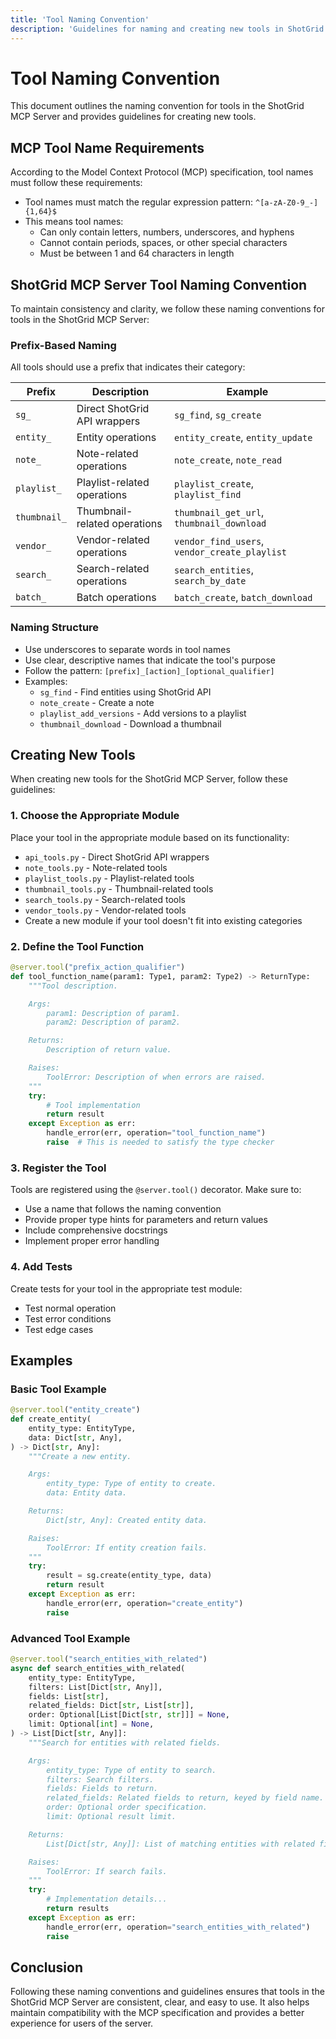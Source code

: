 ```yaml
---
title: 'Tool Naming Convention'
description: 'Guidelines for naming and creating new tools in ShotGrid MCP Server'
---
```


# Tool Naming Convention

This document outlines the naming convention for tools in the ShotGrid MCP Server and provides guidelines for creating new tools.

## MCP Tool Name Requirements

According to the Model Context Protocol (MCP) specification, tool names must follow these requirements:

- Tool names must match the regular expression pattern: `^[a-zA-Z0-9_-]{1,64}$`
- This means tool names:
  - Can only contain letters, numbers, underscores, and hyphens
  - Cannot contain periods, spaces, or other special characters
  - Must be between 1 and 64 characters in length

## ShotGrid MCP Server Tool Naming Convention

To maintain consistency and clarity, we follow these naming conventions for tools in the ShotGrid MCP Server:

### Prefix-Based Naming

All tools should use a prefix that indicates their category:

| Prefix | Description | Example |
|--------|-------------|---------|
| `sg_` | Direct ShotGrid API wrappers | `sg_find`, `sg_create` |
| `entity_` | Entity operations | `entity_create`, `entity_update` |
| `note_` | Note-related operations | `note_create`, `note_read` |
| `playlist_` | Playlist-related operations | `playlist_create`, `playlist_find` |
| `thumbnail_` | Thumbnail-related operations | `thumbnail_get_url`, `thumbnail_download` |
| `vendor_` | Vendor-related operations | `vendor_find_users`, `vendor_create_playlist` |
| `search_` | Search-related operations | `search_entities`, `search_by_date` |
| `batch_` | Batch operations | `batch_create`, `batch_download` |

### Naming Structure

- Use underscores to separate words in tool names
- Use clear, descriptive names that indicate the tool's purpose
- Follow the pattern: `[prefix]_[action]_[optional_qualifier]`
- Examples:
  - `sg_find` - Find entities using ShotGrid API
  - `note_create` - Create a note
  - `playlist_add_versions` - Add versions to a playlist
  - `thumbnail_download` - Download a thumbnail

## Creating New Tools

When creating new tools for the ShotGrid MCP Server, follow these guidelines:

### 1. Choose the Appropriate Module

Place your tool in the appropriate module based on its functionality:

- `api_tools.py` - Direct ShotGrid API wrappers
- `note_tools.py` - Note-related tools
- `playlist_tools.py` - Playlist-related tools
- `thumbnail_tools.py` - Thumbnail-related tools
- `search_tools.py` - Search-related tools
- `vendor_tools.py` - Vendor-related tools
- Create a new module if your tool doesn't fit into existing categories

### 2. Define the Tool Function

```python
@server.tool("prefix_action_qualifier")
def tool_function_name(param1: Type1, param2: Type2) -> ReturnType:
    """Tool description.

    Args:
        param1: Description of param1.
        param2: Description of param2.

    Returns:
        Description of return value.

    Raises:
        ToolError: Description of when errors are raised.
    """
    try:
        # Tool implementation
        return result
    except Exception as err:
        handle_error(err, operation="tool_function_name")
        raise  # This is needed to satisfy the type checker
```

### 3. Register the Tool

Tools are registered using the `@server.tool()` decorator. Make sure to:

- Use a name that follows the naming convention
- Provide proper type hints for parameters and return values
- Include comprehensive docstrings
- Implement proper error handling

### 4. Add Tests

Create tests for your tool in the appropriate test module:

- Test normal operation
- Test error conditions
- Test edge cases

## Examples

### Basic Tool Example

```python
@server.tool("entity_create")
def create_entity(
    entity_type: EntityType,
    data: Dict[str, Any],
) -> Dict[str, Any]:
    """Create a new entity.

    Args:
        entity_type: Type of entity to create.
        data: Entity data.

    Returns:
        Dict[str, Any]: Created entity data.

    Raises:
        ToolError: If entity creation fails.
    """
    try:
        result = sg.create(entity_type, data)
        return result
    except Exception as err:
        handle_error(err, operation="create_entity")
        raise
```

### Advanced Tool Example

```python
@server.tool("search_entities_with_related")
async def search_entities_with_related(
    entity_type: EntityType,
    filters: List[Dict[str, Any]],
    fields: List[str],
    related_fields: Dict[str, List[str]],
    order: Optional[List[Dict[str, str]]] = None,
    limit: Optional[int] = None,
) -> List[Dict[str, Any]]:
    """Search for entities with related fields.

    Args:
        entity_type: Type of entity to search.
        filters: Search filters.
        fields: Fields to return.
        related_fields: Related fields to return, keyed by field name.
        order: Optional order specification.
        limit: Optional result limit.

    Returns:
        List[Dict[str, Any]]: List of matching entities with related fields.

    Raises:
        ToolError: If search fails.
    """
    try:
        # Implementation details...
        return results
    except Exception as err:
        handle_error(err, operation="search_entities_with_related")
        raise
```

## Conclusion

Following these naming conventions and guidelines ensures that tools in the ShotGrid MCP Server are consistent, clear, and easy to use. It also helps maintain compatibility with the MCP specification and provides a better experience for users of the server.
